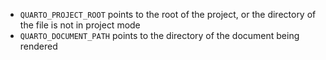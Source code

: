 - `QUARTO_PROJECT_ROOT` points to the root of the project, or the directory of the file is not in project mode
- `QUARTO_DOCUMENT_PATH` points to the directory of the document being rendered